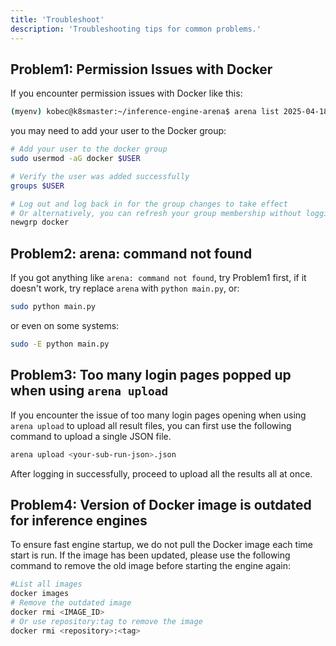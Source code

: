 ```yaml
---
title: 'Troubleshoot'
description: 'Troubleshooting tips for common problems.'
---
```


## Problem1: Permission Issues with Docker

If you encounter permission issues with Docker like this:

```bash
(myenv) kobec@k8smaster:~/inference-engine-arena$ arena list 2025-04-18 15:46:01,523 [ERROR] src.utils.docker_utils: Docker command failed: permission denied while trying to connect to the Docker daemon socket at unix:///var/run/docker.sock: Get "http://%2Fvar%2Frun%2Fdocker.sock/v1.48/containers/json": dial unix /var/run/docker.sock: connect: permission denied 2025-04-18 15:46:01,523 [INFO] src.engines.engine_manager: Refreshed engines: 0 engines found 2025-04-18 15:46:01,523 [INFO] src.cli.commands: No engines found
```

you may need to add your user to the Docker group:

```bash
# Add your user to the docker group
sudo usermod -aG docker $USER

# Verify the user was added successfully
groups $USER

# Log out and log back in for the group changes to take effect
# Or alternatively, you can refresh your group membership without logging out:
newgrp docker
```

## Problem2:  arena: command not found

If you got anything like `arena: command not found`, try Problem1 first, if it doesn't work, try replace `arena` with `python main.py`, or:
```bash
sudo python main.py
```
or even on some systems:
```bash
sudo -E python main.py
```

## Problem3: Too many login pages popped up when using `arena upload`

If you encounter the issue of too many login pages opening when using `arena upload` to upload all result files, you can first use the following command to upload a single JSON file. 
```bash
arena upload <your-sub-run-json>.json
```
After logging in successfully, proceed to upload all the results all at once.

## Problem4: Version of Docker image is outdated for inference engines

To ensure fast engine startup, we do not pull the Docker image each time start is run. If the image has been updated, please use the following command to remove the old image before starting the engine again:
```bash
#List all images
docker images
# Remove the outdated image
docker rmi <IMAGE_ID>
# Or use repository:tag to remove the image
docker rmi <repository>:<tag>
```
